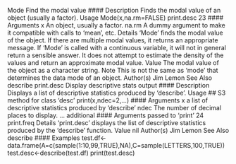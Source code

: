 
Mode Find the modal value
#### Description
Finds the modal value of an object (usually a factor).
Usage
Mode(x,na.rm=FALSE)
print.desc 23
#### Arguments 
x An object, usually a factor.
na.rm A dummy argument to make it compatible with calls to ‘mean’, etc.
Details
‘Mode’ finds the modal value of the object. If there are multiple modal values, it returns an appropriate
message. If ‘Mode’ is called with a continuous variable, it will not in general return a sensible
answer. It does not attempt to estimate the density of the values and return an approximate modal
value.
Value
The modal value of the object as a character string.
Note
This is not the same as ‘mode’ that determines the data mode of an object.
Author(s)
Jim Lemon
See Also
describe
print.desc Display descriptive stats output
#### Description
Displays a list of descriptive statistics produced by ‘describe’.
Usage
## S3 method for class 'desc'
print(x,ndec=2,...)
#### Arguments 
x a list of descriptive statistics produced by ‘describe’
ndec The number of decimal places to display.
... additional #### Arguments  passed to ‘print’
24 print.freq
Details
‘print.desc’ displays the list of descriptive statistics produced by the ‘describe’ function.
Value
nil
Author(s)
Jim Lemon
See Also
describe
#### Examples 
test.df<-data.frame(A=c(sample(1:10,99,TRUE),NA),C=sample(LETTERS,100,TRUE))
test.desc<-describe(test.df)
print(test.desc)
